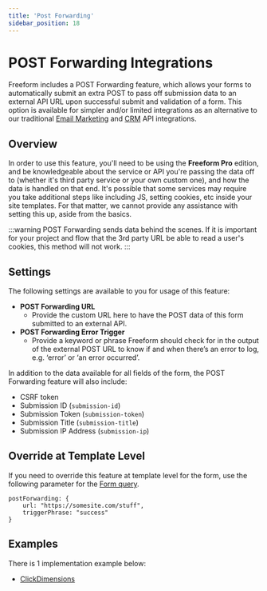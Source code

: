 ```yaml
---
title: 'Post Forwarding'
sidebar_position: 18
---
```




# POST Forwarding Integrations<Badge type="pro" text="Pro" />

Freeform includes a POST Forwarding feature, which allows your forms to automatically submit an extra POST to pass off submission data to an external API URL upon successful submit and validation of a form. This option is available for simpler and/or limited integrations as an alternative to our traditional [Email Marketing](./#email-marketing) and [CRM](./#crm) API integrations.

## Overview

In order to use this feature, you'll need to be using the **Freeform Pro** edition, and be knowledgeable about the service or API you're passing the data off to (whether it's third party service or your own custom one), and how the data is handled on that end. It's possible that some services may require you take additional steps like including JS, setting cookies, etc inside your site templates. For that matter, we cannot provide any assistance with setting this up, aside from the basics.

:::warning
POST Forwarding sends data behind the scenes. If it is important for your project and flow that the 3rd party URL be able to read a user's cookies, this method will not work.
:::

<Photo img={PostForwardingPhoto} alt="POST Forwarding Integrations" />

## Settings

The following settings are available to you for usage of this feature:

- **POST Forwarding URL**
  - Provide the custom URL here to have the POST data of this form submitted to an external API.
- **POST Forwarding Error Trigger**
  - Provide a keyword or phrase Freeform should check for in the output of the external POST URL to know if and when there’s an error to log, e.g. ‘error’ or ‘an error occurred’.

In addition to the data available for all fields of the form, the POST Forwarding feature will also include:

- CSRF token
- Submission ID (`submission-id`)
- Submission Token (`submission-token`)
- Submission Title (`submission-title`)
- Submission IP Address (`submission-ip`)

## Override at Template Level

If you need to override this feature at template level for the form, use the following parameter for the [Form query](../templates/queries/form/).

```twig showLineNumbers
postForwarding: {
    url: "https://somesite.com/stuff",
    triggerPhrase: "success"
}
```

## Examples

There is 1 implementation example below:

- [ClickDimensions](./clickdimensions/)
